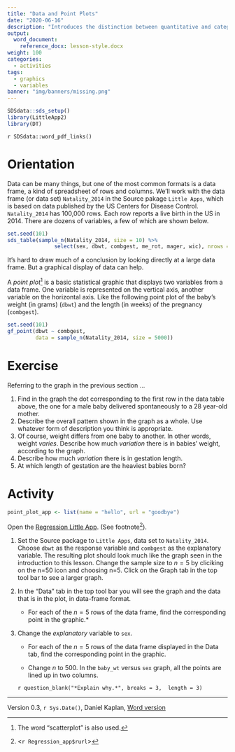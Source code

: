 ```yaml
---
title: "Data and Point Plots"
date: "2020-06-16"
description: "Introduces the distinction between quantitative and categorical variables through their very different appearances in a point plot."
output:
  word_document:
    reference_docx: lesson-style.docx
weight: 100
categories:
  - activities
tags:
  - graphics
  - variables
banner: "img/banners/missing.png"
---
```


```r
SDSdata::sds_setup()
library(LittleApp2)
library(DT)
```

`r SDSdata::word_pdf_links()`

# Orientation

Data can be many things, but one of the most common formats is a data frame, a kind of spreadsheet of rows and columns. We'll work with the data frame (or data set) `Natality_2014` in the Source pakage `Little Apps`, which is based on data  published by the US Centers for Disease Control. `Natality_2014` has 100,000 rows. Each row reports a live birth in the US in 2014. There are dozens of variables, a few of which are shown below.

```r
set.seed(101)
sds_table(sample_n(Natality_2014, size = 10) %>%
               select(sex, dbwt, combgest, me_rot, mager, wic), nrows = 100000, format = "pandoc")
```

It's hard to draw much of a conclusion by looking directly at a large data frame. But a graphical display of data can help.

A *point plot*^[The word "scatterplot" is also used.] is a basic statistical graphic that displays two variables from a data frame. One variable is represented on the vertical axis, another variable on the horizontal axis. Like the following point plot of the baby's weight (in grams) (`dbwt`) and the length (in weeks) of the pregnancy (`combgest`).

```r
set.seed(101)
gf_point(dbwt ~ combgest, 
         data = sample_n(Natality_2014, size = 5000))

```

# Exercise

Referring to the graph in the previous section ...

1. Find in the graph the dot corresponding to the first row in the data table above, the one for a male baby delivered spontaneously to a 28 year-old mother.
2. Describe the overall pattern shown in the graph as a whole. Use whatever form of description you think is appropriate.
3. Of course, weight differs from one baby to another. In other words, weight *varies*. Describe how much *variation* there is in babies' weight, according to the graph. 
4. Describe how much *variation* there is in gestation length.
5. At which length of gestation are the heaviest babies born?

# Activity

```r
point_plot_app <- list(name = "hello", url = "goodbye")
```


Open the [Regression Little App](`r Regression_app$url`). (See footnote^[<`r Regression_app$rurl`>]).

1. Set the Source package to `Little Apps`, data set to `Natality_2014`.  Choose `dbwt` as the response variable and `combgest` as the explanatory variable. The resulting  plot should look much like the graph seen in the introduction to this lesson.  Change the sample size to $n = 5$ by cliciking on the n=50 icon and choosing n=5. Click on the Graph tab in the top tool bar to see a larger graph.

2. In the "Data" tab in the top tool bar you will see the graph and the data that is in the plot, in data-frame format.

    * For each of the $n=5$ rows of the data frame, find the corresponding point in the graphic.*

3. Change the *explanatory*  variable to `sex`. 

    * For each of the $n=5$ rows of the data frame displayed in  the Data tab, find the corresponding point in the graphic.
    
    * Change $n$ to 500. In the `baby_wt` versus `sex` graph, all the points are lined up in two columns.  
    
    `r question_blank("*Explain why.*", breaks = 3,  length = 3)`


----------------------

Version 0.3, `r Sys.Date()`, Daniel Kaplan, [Word version](`r paste0("/word-versions/",tools::file_path_sans_ext(knitr::current_input()), ".docx")`) 
